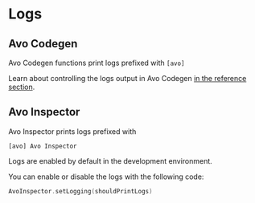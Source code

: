 # Logs

## Avo Codegen

Avo Codegen functions print logs prefixed with `[avo]`

Learn about controlling the logs output in Avo Codegen [in the reference section](/implementation/custom-loggers).

## Avo Inspector

Avo Inspector prints logs prefixed with

`[avo] Avo Inspector`

Logs are enabled by default in the development environment.

You can enable or disable the logs with the following code:

```swift
AvoInspector.setLogging(shouldPrintLogs)
```
